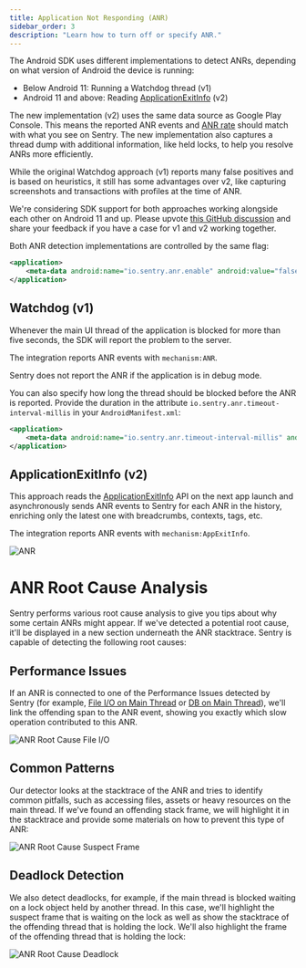 ```yaml
---
title: Application Not Responding (ANR)
sidebar_order: 3
description: "Learn how to turn off or specify ANR."
---
```


The Android SDK uses different implementations to detect ANRs, depending on what version of Android the device is running:

- Below Android 11: Running a Watchdog thread (v1)
- Android 11 and above: Reading [ApplicationExitInfo](https://developer.android.com/reference/android/app/ApplicationExitInfo) (v2)

The new implementation (v2) uses the same data source as Google Play Console. This means the reported ANR events and [ANR rate](/platforms/android/performance/instrumentation/performance-metrics/#application-not-responding-anr-rate) should match with what you see on Sentry. The new implementation also captures a thread dump with additional information, like held locks, to help you resolve ANRs more efficiently.

While the original Watchdog approach (v1) reports many false positives and is based on heuristics, it still has some advantages over v2, like capturing screenshots and transactions with profiles at the time of ANR.

<Note>

We're considering SDK support for both approaches working alongside each other on Android 11 and up. Please upvote [this GitHub discussion](https://github.com/getsentry/sentry-java/discussions/2716) and share your feedback if you have a case for v1 and v2 working together.

</Note>

Both ANR detection implementations are controlled by the same flag:

```xml {filename:AndroidManifest.xml}
<application>
    <meta-data android:name="io.sentry.anr.enable" android:value="false" />
</application>
```

## Watchdog (v1)

Whenever the main UI thread of the application is blocked for more than five seconds, the SDK will report the problem to the server.

The integration reports ANR events with `mechanism:ANR`.

<Note>

Sentry does not report the ANR if the application is in debug mode.

</Note>

You can also specify how long the thread should be blocked before the ANR is reported. Provide the duration in the attribute `io.sentry.anr.timeout-interval-millis` in your `AndroidManifest.xml`:

```xml {filename:AndroidManifest.xml}
<application>
    <meta-data android:name="io.sentry.anr.timeout-interval-millis" android:value="2000" />
</application>
```

## ApplicationExitInfo (v2)

This approach reads the [ApplicationExitInfo](https://developer.android.com/reference/android/app/ApplicationExitInfo) API on the next app launch
and asynchronously sends ANR events to Sentry for each ANR in the history, enriching only the latest one with breadcrumbs, contexts, tags, etc.

The integration reports ANR events with `mechanism:AppExitInfo`.

![ANR](app-not-respond.png)

# ANR Root Cause Analysis

Sentry performs various root cause analysis to give you tips about why some certain ANRs might appear. If we've
detected a potential root cause, it'll be displayed in a new section underneath the ANR stacktrace. Sentry is
capable of detecting the following root causes:

## Performance Issues

If an ANR is connected to one of the Performance Issues detected by Sentry (for example, [File I/O on Main Thread](https://docs.sentry.io/product/issues/issue-details/performance-issues/file-main-thread-io/) or [DB on Main Thread](https://docs.sentry.io/product/issues/issue-details/performance-issues/db-main-thread-io/)), we'll link the offending span to the ANR event, showing you exactly which slow operation contributed to this ANR.

![ANR Root Cause File I/O](anr-rootcause-fileio.png)

## Common Patterns

Our detector looks at the stacktrace of the ANR and tries to identify common pitfalls, such as accessing files, assets or heavy resources on the main thread. If we've found an offending stack frame, we will highlight it in the stacktrace and provide some materials on how to prevent this type of ANR:

![ANR Root Cause Suspect Frame](anr-rootcause-frame.png)

## Deadlock Detection

We also detect deadlocks, for example, if the main thread is blocked waiting on a lock object held by another thread. In this case, we'll highlight
the suspect frame that is waiting on the lock as well as show the stacktrace of the offending thread that is holding the lock. We'll also highlight the frame
of the offending thread that is holding the lock:

![ANR Root Cause Deadlock](anr-rootcause-deadlock.png)
